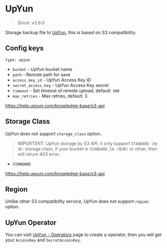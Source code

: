 # UpYun

> Since: v2.6.0

Storage backup file to [UpYun](https://www.upyun.com), this is based on S3 compatibility.


## Config keys

`type: upyun`

- `bucket` - UpYun bucket name
- `path` - Remote path for save
- `access_key_id` - UpYun Access Key ID
- `secret_access_key` - UpYun Access Key secret
- `timeout` - Set timeout of remote upload, default: `300`
- `max_retries` - Max retries, default: 3

https://help.upyun.com/knowledge-base/s3-api

## Storage Class

UpYun does not support `storage_class` option.

> IMPORTENT: UpYun storage by S3 API, it only support `STANDARD (标准)` storage class, if your bucket is `STANDARD_IA (低频)` or other, then will return 403 error. 

- `STANDARD`

https://help.upyun.com/knowledge-base/s3-api

## Region

Unlike other S3 compatibility service, UpYun does not support `region` option.

## UpYun Operator

You can visit [UpYun - Operators](https://console.upyun.com/account/operators/) page to create a operator, then you will get your `AccessKey` and `SecretAccessKey`.
